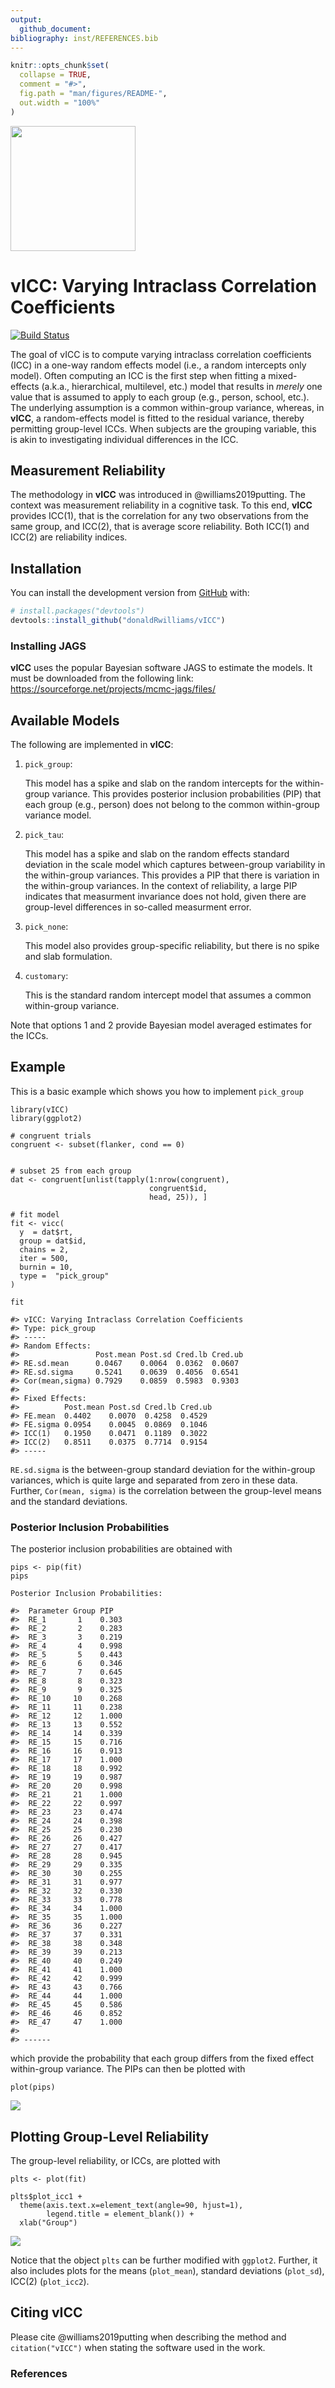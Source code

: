 ```yaml
---
output: 
  github_document:
bibliography: inst/REFERENCES.bib
---
```


<!-- README.md is generated from README.Rmd. Please edit that file -->

```r
knitr::opts_chunk$set(
  collapse = TRUE,
  comment = "#>",
  fig.path = "man/figures/README-",
  out.width = "100%"
)
```

<img src="man/figures/hex_sticker.png" width = 200 />

# vICC: Varying Intraclass Correlation Coefficients

[![Build Status](https://travis-ci.org/donaldRwilliams/BGGM.svg?branch=master)](https://travis-ci.org/donaldRwilliams/BGGM)

The goal of vICC is to compute varying intraclass correlation coefficients (ICC) in a one-way random
effects model (i.e., a random intercepts only model). Often computing an ICC is the first step
when fitting a mixed-effects (a.k.a., hierarchical, multilevel, etc.) model that results in *merely* 
one value that is assumed to apply to each group (e.g., person, school, etc.). The underlying assumption
is a common within-group variance, whereas, in **vICC**, a random-effects model is fitted to 
the residual variance, thereby permitting group-level ICCs. When subjects are the grouping variable, this 
is akin to investigating individual differences in the ICC.


## Measurement Reliability
The methodology in **vICC** was introduced in @williams2019putting. The context was 
measurement reliability in a cognitive task. To this end, **vICC** provides 
ICC(1), that is the correlation for any two observations from the same group, and ICC(2), 
that is average score reliability. Both ICC(1) and ICC(2) are reliability indices.



## Installation

<!-- You can install the released version of vICC from [CRAN](https://CRAN.R-project.org) with: -->

<!-- ``` r -->
<!-- install.packages("vICC") -->
<!-- ``` -->

You can install the development version from [GitHub](https://github.com/) with:

``` r
# install.packages("devtools")
devtools::install_github("donaldRwilliams/vICC")
```

### Installing JAGS
**vICC** uses the popular Bayesian software JAGS to estimate the models. It must be downloaded
from the following link: [https://sourceforge.net/projects/mcmc-jags/files/](https://sourceforge.net/projects/mcmc-jags/files/)


## Available Models

The following are implemented in **vICC**:

1. `pick_group`: 
    
    This model has a spike and slab on the random intercepts 
    for the within-group variance.  This provides posterior inclusion 
    probabilities (PIP) that each group (e.g., person) does not belong to the 
    common within-group variance model.
                 
2. `pick_tau`: 
    
    This model has a spike and slab on the random effects standard deviation in the 
    scale model which captures between-group variability in the within-group
    variances. This provides a PIP that there is variation in the within-group variances. 
    In the context of reliability, a large PIP indicates that measurment invariance does
    not hold, given there are group-level differences in so-called measurment error.
    
3. `pick_none`: 

    This model also provides group-specific reliability, but there is no spike and slab 
    formulation.
    
4. `customary`:
    
    This is the standard random intercept model that assumes a common 
    within-group variance.


Note that options 1 and 2 provide Bayesian model averaged estimates for the ICCs.


## Example

This is a basic example which shows you how to implement `pick_group`
```
library(vICC)
library(ggplot2)

# congruent trials
congruent <- subset(flanker, cond == 0)


# subset 25 from each group
dat <- congruent[unlist(tapply(1:nrow(congruent), 
                               congruent$id, 
                               head, 25)), ]

# fit model
fit <- vicc(
  y  = dat$rt,
  group = dat$id,
  chains = 2,
  iter = 500,
  burnin = 10,
  type =  "pick_group"
)

fit

#> vICC: Varying Intraclass Correlation Coefficients
#> Type: pick_group 
#> -----
#> Random Effects:
#>                 Post.mean Post.sd Cred.lb Cred.ub
#> RE.sd.mean      0.0467    0.0064  0.0362  0.0607 
#> RE.sd.sigma     0.5241    0.0639  0.4056  0.6541 
#> Cor(mean,sigma) 0.7929    0.0859  0.5983  0.9303 
#> 
#> Fixed Effects:
#>          Post.mean Post.sd Cred.lb Cred.ub
#> FE.mean  0.4402    0.0070  0.4258  0.4529 
#> FE.sigma 0.0954    0.0045  0.0869  0.1046 
#> ICC(1)   0.1950    0.0471  0.1189  0.3022 
#> ICC(2)   0.8511    0.0375  0.7714  0.9154 
#> -----
```

`RE.sd.sigma` is the between-group standard deviation for the within-group variances,
which is quite large and separated from zero in these data. Further, `Cor(mean, sigma)`
is the correlation between the group-level means and the standard deviations.

### Posterior Inclusion Probabilities

The posterior inclusion probabilities are obtained with

```
pips <- pip(fit)
pips

Posterior Inclusion Probabilities:

#>  Parameter Group PIP  
#>  RE_1       1    0.303
#>  RE_2       2    0.283
#>  RE_3       3    0.219
#>  RE_4       4    0.998
#>  RE_5       5    0.443
#>  RE_6       6    0.346
#>  RE_7       7    0.645
#>  RE_8       8    0.323
#>  RE_9       9    0.325
#>  RE_10     10    0.268
#>  RE_11     11    0.238
#>  RE_12     12    1.000
#>  RE_13     13    0.552
#>  RE_14     14    0.339
#>  RE_15     15    0.716
#>  RE_16     16    0.913
#>  RE_17     17    1.000
#>  RE_18     18    0.992
#>  RE_19     19    0.987
#>  RE_20     20    0.998
#>  RE_21     21    1.000
#>  RE_22     22    0.997
#>  RE_23     23    0.474
#>  RE_24     24    0.398
#>  RE_25     25    0.230
#>  RE_26     26    0.427
#>  RE_27     27    0.417
#>  RE_28     28    0.945
#>  RE_29     29    0.335
#>  RE_30     30    0.255
#>  RE_31     31    0.977
#>  RE_32     32    0.330
#>  RE_33     33    0.778
#>  RE_34     34    1.000
#>  RE_35     35    1.000
#>  RE_36     36    0.227
#>  RE_37     37    0.331
#>  RE_38     38    0.348
#>  RE_39     39    0.213
#>  RE_40     40    0.249
#>  RE_41     41    1.000
#>  RE_42     42    0.999
#>  RE_43     43    0.766
#>  RE_44     44    1.000
#>  RE_45     45    0.586
#>  RE_46     46    0.852
#>  RE_47     47    1.000
#> 
#> ------
```
which provide the probability that each group differs from the fixed effect within-group variance. The
PIPs can then be plotted with

```
plot(pips)
```

![](man/figures/pip.png)


## Plotting Group-Level Reliability

The group-level reliability, or ICCs, are plotted with

```
plts <- plot(fit)

plts$plot_icc1 + 
  theme(axis.text.x=element_text(angle=90, hjust=1), 
        legend.title = element_blank()) +
  xlab("Group")
```

![](man/figures/icc1.png)

Notice that the object `plts` can be further modified with `ggplot2`. Further, it 
also includes plots for the means (`plot_mean`), standard deviations (`plot_sd`), 
ICC(2) (`plot_icc2`).

## Citing **vICC**

Please cite @williams2019putting when describing the method and `citation("vICC")` when 
stating the software used in the work.


### References
